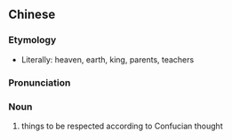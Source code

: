 {{also|天地君亲师}}
==Chinese==
{{zh-forms|s=天地君亲师}}

===Etymology===
* Literally: heaven, earth, king, parents, teachers

===Pronunciation===
{{zh-pron
|m=tiān dì jūn qīn shī
|cat=n
}}

===Noun===
{{zh-noun}}

# things to be respected according to Confucian thought